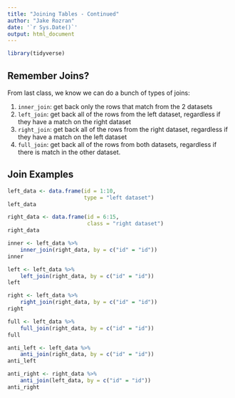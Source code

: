 ```yaml
---
title: "Joining Tables - Continued"
author: "Jake Rozran"
date: '`r Sys.Date()`'
output: html_document
---
```


```r
library(tidyverse)
```

## Remember Joins?

From last class, we know we can do a bunch of types of joins:

1. `inner_join`: get back only the rows that match from the 2 datasets
2. `left_join`: get back all of the rows from the left dataset, regardless if 
they have a match on the right dataset
3. `right_join`: get back all of the rows from the right dataset, regardless if 
they have a match on the left dataset
4. `full_join`: get back all of the rows from both datasets, regardless if there 
is match in the other dataset.

## Join Examples

```r
left_data <- data.frame(id = 1:10,
                        type = "left dataset")
left_data

right_data <- data.frame(id = 6:15,
                         class = "right dataset")
right_data
```

```r
inner <- left_data %>% 
    inner_join(right_data, by = c("id" = "id"))
inner
```

```r
left <- left_data %>% 
    left_join(right_data, by = c("id" = "id"))
left
```

```r
right <- left_data %>% 
    right_join(right_data, by = c("id" = "id"))
right
```

```r
full <- left_data %>% 
    full_join(right_data, by = c("id" = "id"))
full
```

```r
anti_left <- left_data %>% 
    anti_join(right_data, by = c("id" = "id"))
anti_left

anti_right <- right_data %>% 
    anti_join(left_data, by = c("id" = "id"))
anti_right
```